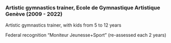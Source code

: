 ### Artistic gymnastics trainer, Ecole de Gymnastique Artistique Genève (2009 - 2022)

Artistic gymnastics trainer, with kids from 5 to 12 years

Federal recognition "Moniteur Jeunesse+Sport" (re-assessed each 2 years)

